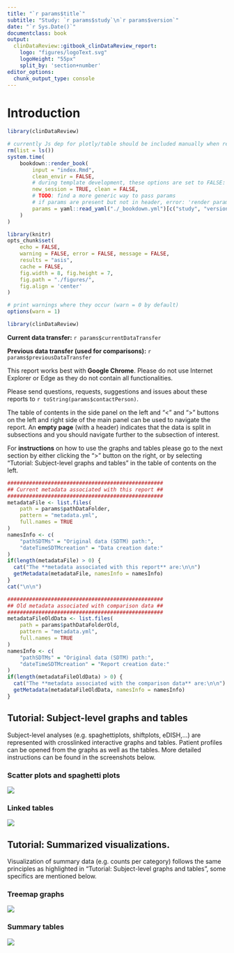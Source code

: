 ```yaml
---
title: "`r params$title`"
subtitle: "Study: `r params$study`\n`r params$version`"
date: "`r Sys.Date()`"
documentclass: book
output:   
  clinDataReview::gitbook_clinDataReview_report:
    logo: "figures/logoText.svg"
    logoHeight: "55px"
    split_by: 'section+number'
editor_options: 
  chunk_output_type: console
---
```


# Introduction

```r

library(clinDataReview)

# currently Js dep for plotly/table should be included manually when rendering the document
rm(list = ls())
system.time(
    bookdown::render_book(
        input = "index.Rmd", 
        clean_envir = FALSE,
        # during template development, these options are set to FALSE:
        new_session = TRUE, clean = FALSE,
        # TODO: find a more generic way to pass params
        # if params are present but not in header, error: 'render params not declared in YAML'
        params = yaml::read_yaml("./_bookdown.yml")[c("study", "version")],
    )
)

```


```r

library(knitr)
opts_chunk$set(
    echo = FALSE, 
    warning = FALSE, error = FALSE, message = FALSE, 
    results = "asis",
    cache = FALSE,
    fig.width = 8, fig.height = 7,
    fig.path = "./figures/",
    fig.align = 'center'
)

# print warnings where they occur (warn = 0 by default)
options(warn = 1)

```

```r

library(clinDataReview)

```

**Current data transfer:** `r params$currentDataTransfer`  

**Previous data transfer (used for comparisons):**
`r params$previousDataTransfer`  

This report works best with **Google Chrome**. Please do not use Internet
Explorer or Edge as they do not contain all functionalities.  

Please send questions, requests, suggestions and issues about these reports to
`r toString(params$contactPerson)`.  

The table of contents in the side panel on the left and "<" and ">" buttons on
the left and right side of the main panel can be used to navigate the report. An
**empty page** (with a header) indicates that the data is split in subsections
and you should navigate further to the subsection of interest.  

For **instructions** on how to use the graphs and tables please go to the next
section by either clicking the ">" button on the right, or by selecting
"Tutorial: Subject-level graphs and tables" in the table of contents on the
left.  


```r

##################################################
## Current metadata associated with this report ##
##################################################
metadataFile <- list.files(
    path = params$pathDataFolder, 
    pattern = "metadata.yml", 
    full.names = TRUE
)
namesInfo <- c(
    "pathSDTMs" = "Original data (SDTM) path:",
    "dateTimeSDTMcreation" = "Data creation date:"
)
if(length(metadataFile) > 0) {
  cat("The **metadata associated with this report** are:\n\n")
  getMetadata(metadataFile, namesInfo = namesInfo)
}
cat("\n\n")
```

```r

##################################################
## Old metadata associated with comparison data ##
##################################################
metadataFileOldData <- list.files(
    path = params$pathDataFolderOld, 
    pattern = "metadata.yml", 
    full.names = TRUE
)
namesInfo <- c(
    "pathSDTMs" = "Original data (SDTM) path:",
    "dateTimeSDTMcreation" = "Report creation date:"
)
if(length(metadataFileOldData) > 0) {
  cat("The **metadata associated with the comparison data** are:\n\n")
  getMetadata(metadataFileOldData, namesInfo = namesInfo)
}

```


## Tutorial: Subject-level graphs and tables

Subject-level analyses (e.g. spaghettiplots, shiftplots, eDISH,...) are
represented with crosslinked interactive graphs and tables. Patient profiles can
be opened from the graphs as well as the tables. More detailed instructions can
be found in the screenshots below.

### Scatter plots and spaghetti plots

![](figures/subjectPlots.png)

### Linked tables

![](figures/subjectTables.png)


## Tutorial: Summarized visualizations.

Visualization of summary data (e.g. counts per category) follows the same
principles as highlighted in "Tutorial: Subject-level graphs and tables", some
specifics are mentioned below.  

### Treemap graphs

![](figures/treemap.png)

### Summary tables

![](figures/summaryTables.png)
